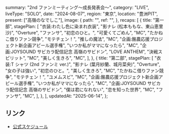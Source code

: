   summary: "2nd ファンミーティング〜成長発表会〜",
  category: "LIVE",
  liveType: "SOLO",
  date: "2024-08-07",
  region: "東京",
  location: "豊洲PIT",
  present: ["高嶺のなでしこ"],
  image: {
    path: "",
    ref: "",
  },
  recaps: [
    {
      title: "第一部",
      stagePlan: [
        "衣装:わたし色に染まれ衣装",
        "影ナレ (松本ももな、東山恵里沙)",
        "Overture",
        "ファンサ",
        "初恋のひと。",
        "可愛くてごめん",
        "MC",
        "たかねこ借りファン競争",
        "モテチェン！",
        "推しの魔法",
        "MC",
        "企画:酪農応援プロジェクト新企画アピール選手権",
        "いつか私がママになったら",
        "MC",
        "企画:JOYSOUND サビカラ配信記念 高嶺のサビドン",
        "LOVE ANTHEM",
        "決戦スピリット",
        "MC",
        "美しく生きろ",
        "MC",
      ],
    },
    {
      title: "第二部",
      stagePlan: [
        "衣装:T シャツ (2nd ファンミ ver.)",
        "影ナレ (葉月紗蘭、城月菜央)",
        "Overture",
        "女の子は強い",
        "初恋のひと。",
        "美しく生きろ",
        "MC",
        "たかねこ借りファン競争",
        "モテチェン！",
        "ユメムスビ",
        "MC",
        "企画:酪農応援プロジェクト新企画アピール選手権",
        "いつか私がママになったら",
        "MC",
        "企画:JOYSOUND サビカラ配信記念 高嶺のサビドン",
        "僕は君になれない",
        "恋を知った世界",
        "MC",
        "ファンサ",
        "MC",
      ],
    },
  ],
  updatedAt: "2025-06-14",
};

## リンク

- [公式スケジュール](https://takanenonadeshiko.jp/?p=2022)
